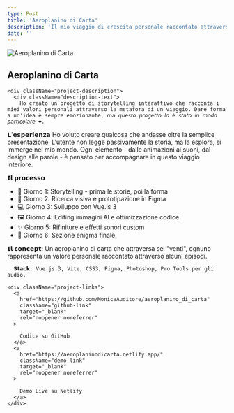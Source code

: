 ```yaml
---
type: Post
title: 'Aeroplanino di Carta'
description: 'Il mio viaggio di crescita personale raccontato attraverso esperienze, riflessioni e momenti che mi hanno formata.'
date: ''
---
```


<div className="project-card">
  <div className="project-image">
    <img src="/images/aeroplanino_di_carta_img.jpg" alt="Aeroplanino di Carta" />
  </div>

  <div className="project-content">
    <h2>Aeroplanino di Carta</h2>

    <div className="project-description">
      <div className="description-text">
        Ho creato un progetto di storytelling interattivo che racconta i miei valori personali attraverso la metafora di un viaggio. Dare forma a un'idea è sempre emozionante, 𝘮𝘢 𝘲𝘶𝘦𝘴𝘵𝘰 𝘱𝘳𝘰𝘨𝘦𝘵𝘵𝘰 𝘭𝘰 è 𝘴𝘵𝘢𝘵𝘰 𝘪𝘯 𝘮𝘰𝘥𝘰 𝘱𝘢𝘳𝘵𝘪𝘤𝘰𝘭𝘢𝘳𝘦 ❤️.

𝗟'𝗲𝘀𝗽𝗲𝗿𝗶𝗲𝗻𝘇𝗮
Ho voluto creare qualcosa che andasse oltre la semplice presentazione. L'utente non legge passivamente la storia, ma la esplora, si immerge nel mio mondo. Ogni elemento - dalle animazioni ai suoni, dal design alle parole - è pensato per accompagnare in questo viaggio interiore.

𝗜𝗹 𝗽𝗿𝗼𝗰𝗲𝘀𝘀𝗼

<ul>
  <li>📝 Giorno 1: Storytelling - prima le storie, poi la forma</li>
  <li>🎨 Giorno 2: Ricerca visiva e prototipazione in Figma</li>
  <li>💻 Giorno 3: Sviluppo con Vue.js 3</li>
  <li>🖼️ Giorno 4: Editing immagini AI e ottimizzazione codice</li>
  <li>✨ Giorno 5: Rifiniture e effetti sonori custom</li>
  <li>🎯 Giorno 6: Sezione enigma finale.</li>
</ul>

𝗜𝗹 𝗰𝗼𝗻𝗰𝗲𝗽𝘁: Un aeroplanino di carta che attraversa sei "venti", ognuno rappresenta un valore personale raccontato attraverso alcuni episodi.

</div>

      𝗦𝘁𝗮𝗰𝗸: Vue.js 3, Vite, CSS3, Figma, Photoshop, Pro Tools per gli audio.

</div>

    <div className="project-links">
      <a
        href="https://github.com/MonicaAuditore/aeroplanino_di_carta"
        className="github-link"
        target="_blank"
        rel="noopener noreferrer"
      >

        Codice su GitHub
      </a>
      <a
        href="https://aeroplaninodicarta.netlify.app/"
        className="demo-link"
        target="_blank"
        rel="noopener noreferrer"
      >

        Demo Live su Netlify
      </a>
    </div>

  </div>
</div>

<style jsx>{`
  .project-card {
    border-radius: 8px;
    overflow: hidden;
    box-shadow: 0 4px 6px rgba(0, 0, 0, 0.1);
    margin-bottom: 2rem;
    display: flex;
    flex-direction: column;
  }

  .project-image img {
    width: 100%;
    height: auto;
    object-fit: cover;
  }

  .project-content {
    padding: 1.5rem;
  }

  .project-description {
    margin: 1rem 0;
  }

  .description-text {
    margin-bottom: 1rem;
    line-height: 1.6;
  }

  .project-links {
    display: flex;
    gap: 1rem;
    margin-top: 1.5rem;
  }

  .project-links a {
    display: inline-flex;
    align-items: center;
    padding: 0.5rem 1rem;
    border-radius: 4px;
    text-decoration: none;
    font-weight: 500;
    transition: all 0.2s ease;
  }

  .logo-icon {
    margin-right: 0.5rem;
  }

  .github-link {
    background-color: #24292e;
    color: white;
  }

  .demo-link {
    background-color: #00ad9f;
    color: white;
  }

  .project-links a:hover {
    opacity: 0.9;
    transform: translateY(-2px);
  }

  @media (min-width: 768px) {
    .project-card {
      flex-direction: row;
    }

    .project-image {
      flex: 0 0 40%;
    }

    .project-content {
      flex: 1;
    }
  }
`}</style>

